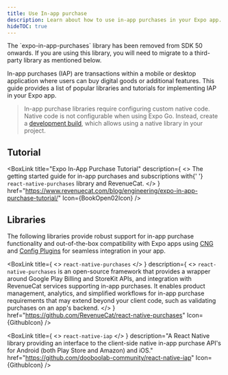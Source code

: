 ```yaml
---
title: Use In-app purchase
description: Learn about how to use in-app purchases in your Expo app.
hideTOC: true
---
```



<RedirectNotification>
  The `expo-in-app-purchases` library has been removed from SDK 50 onwards. If you are using this
  library, you will need to migrate to a third-party library as mentioned below.
</RedirectNotification>

In-app purchases (IAP) are transactions within a mobile or desktop application where users can buy digital goods or additional features. This guide provides a list of popular libraries and tutorials for implementing IAP in your Expo app.

> In-app purchase libraries require configuring custom native code. Native code is not configurable when using Expo Go. Instead, create a [development build](/develop/development-builds/introduction/), which allows using a native library in your project.

## Tutorial

<BoxLink
  title="Expo In-App Purchase Tutorial"
  description={
    <>
      The getting started guide for in-app purchases and subscriptions with{' '}
      <CODE>react-native-purchases</CODE> library and RevenueCat.
    </>
  }
  href="https://www.revenuecat.com/blog/engineering/expo-in-app-purchase-tutorial/"
  Icon={BookOpen02Icon}
/>

## Libraries

The following libraries provide robust support for in-app purchase functionality and out-of-the-box compatibility with Expo apps using [CNG](workflow/continuous-native-generation/) and [Config Plugins](/config-plugins/introduction/) for seamless integration in your app.

<BoxLink
  title={
    <>
      <CODE>react-native-purchases</CODE>
    </>
  }
  description={
    <>
      <CODE>react-native-purchases</CODE> is an open-source framework that provides a wrapper around
      Google Play Billing and StoreKit APIs, and integration with RevenueCat services supporting
      in-app purchases. It enables product management, analytics, and simplified workflows for
      in-app purchase requirements that may extend beyond your client code, such as validating
      purchases on an app's backend.
    </>
  }
  href="https://github.com/RevenueCat/react-native-purchases"
  Icon={GithubIcon}
/>

<BoxLink
  title={
    <>
      <CODE>react-native-iap</CODE>
    </>
  }
  description="A React Native library providing an interface to the client-side native in-app purchase API's for Android (both Play Store and Amazon) and iOS."
  href="https://github.com/dooboolab-community/react-native-iap"
  Icon={GithubIcon}
/>
